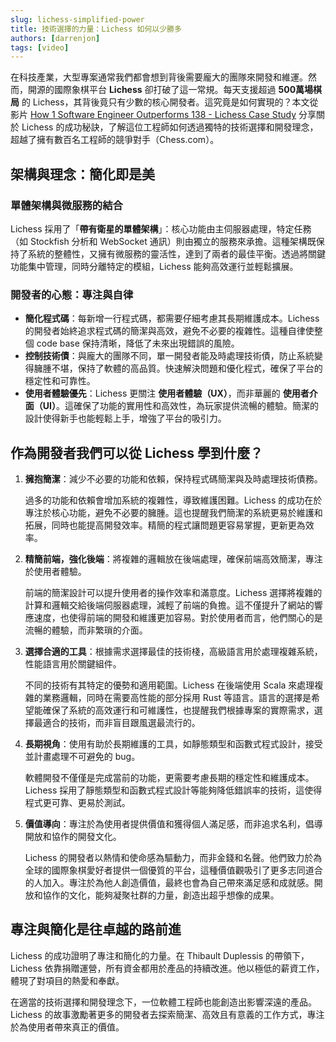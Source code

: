 ```yaml
---
slug: lichess-simplified-power
title: 技術選擇的力量：Lichess 如何以少勝多
authors: [darrenjon]
tags: [video]
---
```


在科技產業，大型專案通常我們都會想到背後需要龐大的團隊來開發和維運。然而，開源的國際象棋平台 **Lichess** 卻打破了這一常規。每天支援超過 **500萬場棋局** 的 Lichess，其背後竟只有少數的核心開發者。這究竟是如何實現的？本文從影片 [How 1 Software Engineer Outperforms 138 - Lichess Case Study](https://www.youtube.com/watch?v=7VSVfQcaxFY) 分享關於 Lichess 的成功秘訣，了解這位工程師如何透過獨特的技術選擇和開發理念，超越了擁有數百名工程師的競爭對手（Chess.com）。

<!-- truncate -->

## 架構與理念：簡化即是美

### 單體架構與微服務的結合

Lichess 採用了「**帶有衛星的單體架構**」：核心功能由主伺服器處理，特定任務（如 Stockfish 分析和 WebSocket 通訊）則由獨立的服務來承擔。這種架構既保持了系統的整體性，又擁有微服務的靈活性，達到了兩者的最佳平衡。透過將關鍵功能集中管理，同時分離特定的模組，Lichess 能夠高效運行並輕鬆擴展。

### 開發者的心態：專注與自律

- **簡化程式碼**：每新增一行程式碼，都需要仔細考慮其長期維護成本。Lichess 的開發者始終追求程式碼的簡潔與高效，避免不必要的複雜性。這種自律使整個 code base 保持清晰，降低了未來出現錯誤的風險。
- **控制技術債**：與龐大的團隊不同，單一開發者能及時處理技術債，防止系統變得臃腫不堪，保持了軟體的高品質。快速解決問題和優化程式，確保了平台的穩定性和可靠性。
- **使用者體驗優先**：Lichess 更關注 **使用者體驗（UX）**，而非華麗的 **使用者介面（UI）**。這確保了功能的實用性和高效性，為玩家提供流暢的體驗。簡潔的設計使得新手也能輕鬆上手，增強了平台的吸引力。

## 作為開發者我們可以從 Lichess 學到什麼？

1. **擁抱簡潔**：減少不必要的功能和依賴，保持程式碼簡潔與及時處理技術債務。
    
    過多的功能和依賴會增加系統的複雜性，導致維護困難。Lichess 的成功在於專注於核心功能，避免不必要的臃腫。這也提醒我們簡潔的系統更易於維護和拓展，同時也能提高開發效率。精簡的程式讓問題更容易掌握，更新更為效率。
    
2. **精簡前端，強化後端**：將複雜的邏輯放在後端處理，確保前端高效簡潔，專注於使用者體驗。
    
    前端的簡潔設計可以提升使用者的操作效率和滿意度。Lichess 選擇將複雜的計算和邏輯交給後端伺服器處理，減輕了前端的負擔。這不僅提升了網站的響應速度，也使得前端的開發和維護更加容易。對於使用者而言，他們關心的是流暢的體驗，而非繁瑣的介面。
    
3. **選擇合適的工具**：根據需求選擇最佳的技術棧，高級語言用於處理複雜系統，性能語言用於關鍵組件。
    
    不同的技術有其特定的優勢和適用範圍。Lichess 在後端使用 Scala 來處理複雜的業務邏輯，同時在需要高性能的部分採用 Rust 等語言。語言的選擇是希望能確保了系統的高效運行和可維護性，也提醒我們根據專案的實際需求，選擇最適合的技術，而非盲目跟風選最流行的。
    
4. **長期視角**：使用有助於長期維護的工具，如靜態類型和函數式程式設計，接受並計畫處理不可避免的 bug。
    
    軟體開發不僅僅是完成當前的功能，更需要考慮長期的穩定性和維護成本。Lichess 採用了靜態類型和函數式程式設計等能夠降低錯誤率的技術，這使得程式更可靠、更易於測試。
    
5. **價值導向**：專注於為使用者提供價值和獲得個人滿足感，而非追求名利，倡導開放和協作的開發文化。
    
    Lichess 的開發者以熱情和使命感為驅動力，而非金錢和名聲。他們致力於為全球的國際象棋愛好者提供一個優質的平台，這種價值觀吸引了更多志同道合的人加入。專注於為他人創造價值，最終也會為自己帶來滿足感和成就感。開放和協作的文化，能夠凝聚社群的力量，創造出超乎想像的成果。
    

## 專注與簡化是往卓越的路前進

Lichess 的成功證明了專注和簡化的力量。在 Thibault Duplessis 的帶領下，Lichess 依靠捐贈運營，所有資金都用於產品的持續改進。他以極低的薪資工作，體現了對項目的熱愛和奉獻。

在適當的技術選擇和開發理念下，一位軟體工程師也能創造出影響深遠的產品。Lichess 的故事激勵著更多的開發者去探索簡潔、高效且有意義的工作方式，專注於為使用者帶來真正的價值。